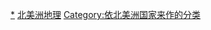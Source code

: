 {{Categories by country|nocat}}

[[Category:各國地理|*]]
[[Category:北美洲地理|]]
[[Category:依北美洲国家来作的分类|Category:依北美洲国家来作的分类]]